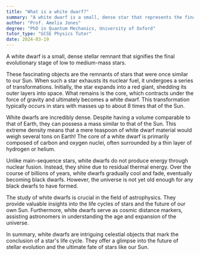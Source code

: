 ```yaml
---
title: "What is a white dwarf?"
summary: "A white dwarf is a small, dense star that represents the final evolutionary stage of low to medium-mass stars."
author: "Prof. Amelia Jones"
degree: "PhD in Quantum Mechanics, University of Oxford"
tutor_type: "GCSE Physics Tutor"
date: 2024-03-19
---
```


A white dwarf is a small, dense stellar remnant that signifies the final evolutionary stage of low to medium-mass stars.

These fascinating objects are the remnants of stars that were once similar to our Sun. When such a star exhausts its nuclear fuel, it undergoes a series of transformations. Initially, the star expands into a red giant, shedding its outer layers into space. What remains is the core, which contracts under the force of gravity and ultimately becomes a white dwarf. This transformation typically occurs in stars with masses up to about $8$ times that of the Sun.

White dwarfs are incredibly dense. Despite having a volume comparable to that of Earth, they can possess a mass similar to that of the Sun. This extreme density means that a mere teaspoon of white dwarf material would weigh several tons on Earth! The core of a white dwarf is primarily composed of carbon and oxygen nuclei, often surrounded by a thin layer of hydrogen or helium.

Unlike main-sequence stars, white dwarfs do not produce energy through nuclear fusion. Instead, they shine due to residual thermal energy. Over the course of billions of years, white dwarfs gradually cool and fade, eventually becoming black dwarfs. However, the universe is not yet old enough for any black dwarfs to have formed.

The study of white dwarfs is crucial in the field of astrophysics. They provide valuable insights into the life cycles of stars and the future of our own Sun. Furthermore, white dwarfs serve as cosmic distance markers, assisting astronomers in understanding the age and expansion of the universe.

In summary, white dwarfs are intriguing celestial objects that mark the conclusion of a star's life cycle. They offer a glimpse into the future of stellar evolution and the ultimate fate of stars like our Sun.
    
